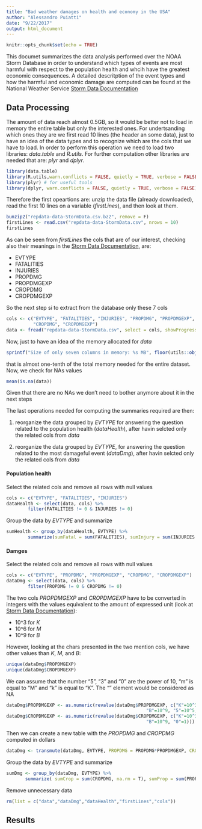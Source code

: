 ```yaml
---
title: "Bad weather damages on health and economy in the USA"
author: "Alessandro Puiatti"
date: "9/22/2017"
output: html_document
---
```

[1]: https://d396qusza40orc.cloudfront.net/repdata%2Fpeer2_doc%2Fpd01016005curr.pdf  "Storm Data Documentation"
```r
knitr::opts_chunk$set(echo = TRUE)
```

This documet summarizes the data analysis performed over the NOAA Storm Database 
in order to understand which types of events are most harmful with respect to the
population health and whcih have the greatest economic consequences. 
A detailed descritption of the event types and how the harmful and economic
damage are computed can be found at the National Weather Service 
[Storm Data Documentation][1]



## Data Processing
The amount of data reach almost 0.5GB, so it would be better not to load in memory 
the entire table but only the interested ones. For undertsanding which ones they are
we first read 10 lines (the header an some data), just to have an idea of the data
types and to recognize which are the cols that we have to load. In order to
perform this operation we need to load two libraries: *data.table* and *R.utils*.
For further computation other libraries are needed that are: *plyr* and *dplyr*.

```r
library(data.table)
library(R.utils,warn.conflicts = FALSE, quietly = TRUE, verbose = FALSE)
library(plyr) # for useful tools
library(dplyr, warn.conflicts = FALSE, quietly = TRUE, verbose = FALSE)

```

Therefore the first opeartions are: unzip the data file (already downloaded), read 
the first 10 lines on a variable (*firstLines*), and then look at them.

```r
bunzip2("repdata-data-StormData.csv.bz2", remove = F)
firstLines <- read.csv("repdata-data-StormData.csv", nrows = 10)
firstLines
```

As can be seen from *firstLines* the cols that are of our interest, checking also
their meanings in the [Storm Data Documentation][1], are:

- EVTYPE
- FATALITIES
- INJURIES
- PROPDMG
- PROPDMGEXP
- CROPDMG
- CROPDMGEXP

So the next step si to extract from the database only these 7 cols

```r
cols <- c("EVTYPE", "FATALITIES", "INJURIES", "PROPDMG", "PROPDMGEXP", 
          "CROPDMG", "CROPDMGEXP")
data <- fread("repdata-data-StormData.csv", select = cols, showProgress = F)
```

Now, just to have an idea of the memory allocated for *data*

```r
sprintf("Size of only seven columns in memory: %s MB", floor(utils::object.size(data)/1000000))
```
that is almost one-tenth of the total memory needed for the entire dataset. 
Now, we check for NAs values
```r
mean(is.na(data))
```
Given that there are no NAs we don't need to bother anymore about it in the next steps

The last operations needed for computing the summaries required are then:

1. reorganize the data grouped by *EVTYPE* for answering the question related to the population 
health (*dataHealth*), after havin selcted only the related cols from *data*

2. reorganize the data grouped by *EVTYPE*, for answering the question related to the most 
damageful event (*dataDmg*), after havin selcted only the related cols from *data*


#### Population health

Select the related cols and remove all rows with null values

```r
cols <- c("EVTYPE", "FATALITIES", "INJURIES")
dataHealth <- select(data, cols) %>%
        filter(FATALITIES != 0 & INJURIES != 0)
```

Group the data by *EVTYPE* and summarize

```r
sumHealth <- group_by(dataHealth, EVTYPE) %>%
        summarize(sumFatal = sum(FATALITIES), sumInjury = sum(INJURIES ))
```  


#### Damges

Select the related cols and remove all rows with null values

```r
cols <- c("EVTYPE", "PROPDMG", "PROPDMGEXP", "CROPDMG", "CROPDMGEXP")
dataDmg <- select(data, cols) %>%
        filter(PROPDMG != 0 & CROPDMG != 0)
```

The two cols *PROPDMGEXP* and *CROPDMGEXP* have to be converted in integers with the values
equivalent to the amount of expressed unit (look at [Storm Data Documentation][1]):

- 10^3 for *K* 
- 10^6 for *M*
- 10^9 for *B* 

However, looking at the chars presented in the two mention cols, we have other values than
*K*, *M*, and *B*:
```r
unique(dataDmg$PROPDMGEXP)
unique(dataDmg$CROPDMGEXP)
```
We can assume that the number "5", "3" and "0" are the power of 10, "m" is equal to "M"
and "k" is equal to "K". The "" element would be considered as NA

```r
dataDmg$PROPDMGEXP <- as.numeric(revalue(dataDmg$PROPDMGEXP, c("K"=10^3, "M"=10^6, "m"=10^6,
                                                    "B"=10^9, "5"=10^5, "0"=1, "3"=10^3)))
dataDmg$CROPDMGEXP <- as.numeric(revalue(dataDmg$CROPDMGEXP, c("K"=10^3, "k"=10^3, "M"=10^6, "m"=10^6,
                                                    "B"=10^9, "0"=1)))
```

Then we can create a new table with the *PROPDMG* and *CROPDMG* computed in dollars

```r
dataDmg <- transmute(dataDmg, EVTYPE, PROPDMG = PROPDMG*PROPDMGEXP, CROPDMG = CROPDMG*CROPDMGEXP)
```

Group the data by *EVTYPE* and summarize

```r
sumDmg <- group_by(dataDmg, EVTYPE) %>%
       summarize( sumCrop = sum(CROPDMG, na.rm = T), sumProp = sum(PROPDMG,na.rm = T))
```  

Remove unnecessary data

```r
rm(list = c("data","dataDmg","dataHealth","firstLines","cols"))
```

## Results





